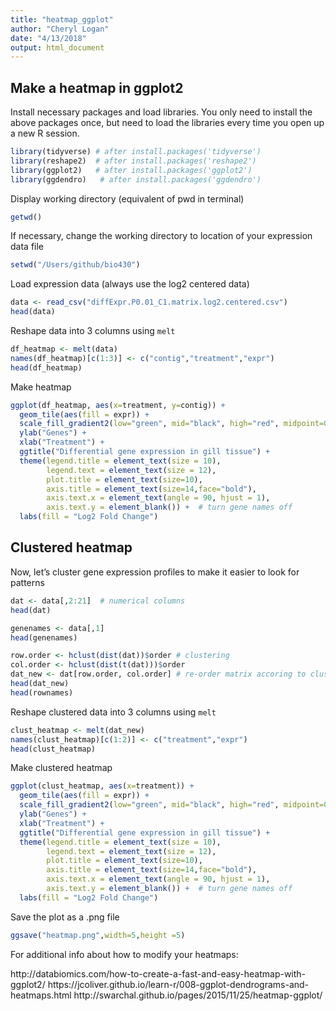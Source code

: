 ```yaml
---
title: "heatmap_ggplot"
author: "Cheryl Logan"
date: "4/13/2018"
output: html_document
---
```

## Make a heatmap in ggplot2

Install necessary packages and load libraries. You only need to install the above packages once, but need to load the libraries every time you open up a new R session.

```r
library(tidyverse) # after install.packages('tidyverse')
library(reshape2)  # after install.packages('reshape2')
library(ggplot2)   # after install.packages('ggplot2')
library(ggdendro)   # after install.packages('ggdendro')
```

Display working directory (equivalent of pwd in terminal)

```r
getwd()
```

If necessary, change the working directory to location of your expression data file
```r
setwd("/Users/github/bio430")
```

Load expression data (always use the log2 centered data)
```r
data <- read_csv("diffExpr.P0.01_C1.matrix.log2.centered.csv")
head(data)
```

Reshape data into 3 columns using `melt`

```r
df_heatmap <- melt(data)
names(df_heatmap)[c(1:3)] <- c("contig","treatment","expr")
head(df_heatmap)
```

Make heatmap

```r
ggplot(df_heatmap, aes(x=treatment, y=contig)) +
  geom_tile(aes(fill = expr)) +
  scale_fill_gradient2(low="green", mid="black", high="red", midpoint=0,    limits=c(-2,2)) + # change color scale min/max
  ylab("Genes") +
  xlab("Treatment") +
  ggtitle("Differential gene expression in gill tissue") +
  theme(legend.title = element_text(size = 10),
        legend.text = element_text(size = 12),
        plot.title = element_text(size=10),
        axis.title = element_text(size=14,face="bold"),
        axis.text.x = element_text(angle = 90, hjust = 1),
        axis.text.y = element_blank()) +  # turn gene names off
  labs(fill = "Log2 Fold Change")

```
## Clustered heatmap

Now, let's cluster gene expression profiles to make it easier to look for patterns
```r
dat <- data[,2:21]  # numerical columns
head(dat)

genenames <- data[,1]
head(genenames)

row.order <- hclust(dist(dat))$order # clustering
col.order <- hclust(dist(t(dat)))$order
dat_new <- dat[row.order, col.order] # re-order matrix accoring to clustering
head(dat_new)
head(rownames)
```

Reshape clustered data into 3 columns using `melt`

```r
clust_heatmap <- melt(dat_new)
names(clust_heatmap)[c(1:2)] <- c("treatment","expr")
head(clust_heatmap)
```

Make clustered heatmap

```r
ggplot(clust_heatmap, aes(x=treatment)) +
  geom_tile(aes(fill = expr)) +
  scale_fill_gradient2(low="green", mid="black", high="red", midpoint=0,    limits=c(-2,2)) + # change color scale min/max
  ylab("Genes") +
  xlab("Treatment") +
  ggtitle("Differential gene expression in gill tissue") +
  theme(legend.title = element_text(size = 10),
        legend.text = element_text(size = 12),
        plot.title = element_text(size=10),
        axis.title = element_text(size=14,face="bold"),
        axis.text.x = element_text(angle = 90, hjust = 1),
        axis.text.y = element_blank()) +  # turn gene names off
  labs(fill = "Log2 Fold Change")

```

Save the plot as a .png file
```r
ggsave("heatmap.png",width=5,height =5)
```

For additional info about how to modify your heatmaps:

http://databiomics.com/how-to-create-a-fast-and-easy-heatmap-with-ggplot2/
https://jcoliver.github.io/learn-r/008-ggplot-dendrograms-and-heatmaps.html
http://swarchal.github.io/pages/2015/11/25/heatmap-ggplot/

